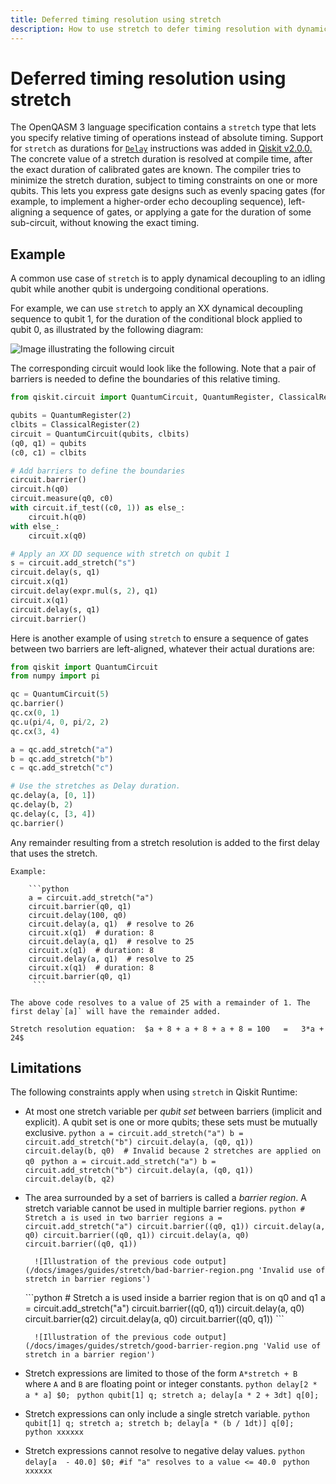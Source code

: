 ```yaml
---
title: Deferred timing resolution using stretch
description: How to use stretch to defer timing resolution with dynamic circuits
---
```


# Deferred timing resolution using stretch

The OpenQASM 3 language specification contains a `stretch` type that lets you specify relative timing of operations instead of absolute timing. Support for `stretch` as durations for [`Delay`](/docs/api/qiskit/circuit#qiskit.circuit.Delay) instructions was added in [Qiskit v2.0.0.](/docs/api/qiskit/release-notes/2.0#200) The concrete value of a stretch duration is resolved at compile time, after the exact duration of calibrated gates are known.  The compiler tries to minimize the stretch duration, subject to timing constraints on one or more qubits. This lets you express gate designs such as evenly spacing gates (for example, to implement a higher-order echo decoupling sequence), left-aligning a sequence of gates, or applying a gate for the duration of some sub-circuit, without knowing the exact timing.

## Example

A common use case of `stretch` is to apply dynamical decoupling to an idling qubit while another qubit is undergoing conditional operations.

For example, we can use `stretch` to apply an XX dynamical decoupling sequence to qubit 1, for the duration of the conditional block applied to qubit 0, as illustrated by the following diagram:

![Image illustrating the following circuit](/docs/images/guides/stretch/stretch.avif)

The corresponding circuit would look like the following. Note that a pair of barriers is needed to define the boundaries of this relative timing.

```python
from qiskit.circuit import QuantumCircuit, QuantumRegister, ClassicalRegister

qubits = QuantumRegister(2)
clbits = ClassicalRegister(2)
circuit = QuantumCircuit(qubits, clbits)
(q0, q1) = qubits
(c0, c1) = clbits

# Add barriers to define the boundaries
circuit.barrier()
circuit.h(q0)
circuit.measure(q0, c0)
with circuit.if_test((c0, 1)) as else_:
    circuit.h(q0)
with else_:
    circuit.x(q0)

# Apply an XX DD sequence with stretch on qubit 1
s = circuit.add_stretch("s")
circuit.delay(s, q1)
circuit.x(q1)
circuit.delay(expr.mul(s, 2), q1)
circuit.x(q1)
circuit.delay(s, q1)
circuit.barrier()
```

Here is another example of using `stretch` to ensure a sequence of gates between two barriers are left-aligned, whatever their actual durations are:
```python
from qiskit import QuantumCircuit
from numpy import pi

qc = QuantumCircuit(5)
qc.barrier()
qc.cx(0, 1)
qc.u(pi/4, 0, pi/2, 2)
qc.cx(3, 4)

a = qc.add_stretch("a")
b = qc.add_stretch("b")
c = qc.add_stretch("c")

# Use the stretches as Delay duration.
qc.delay(a, [0, 1])
qc.delay(b, 2)
qc.delay(c, [3, 4])
qc.barrier()
```

<Admonition type="note">
 Any remainder resulting from a stretch resolution is added to the first delay that uses the stretch.

    Example:

        ```python
        a = circuit.add_stretch("a")
        circuit.barrier(q0, q1)
        circuit.delay(100, q0)
        circuit.delay(a, q1)  # resolve to 26
        circuit.x(q1)  # duration: 8
        circuit.delay(a, q1)  # resolve to 25
        circuit.x(q1)  # duration: 8
        circuit.delay(a, q1)  # resolve to 25
        circuit.x(q1)  # duration: 8
        circuit.barrier(q0, q1)
         ```

    The above code resolves to a value of 25 with a remainder of 1. The first delay`[a]` will have the remainder added.

    Stretch resolution equation:  $a + 8 + a + 8 + a + 8 = 100   =   3*a + 24$
</Admonition>

## Limitations

The following constraints apply when using `stretch` in Qiskit Runtime:

- At most one stretch variable per _qubit set_ between barriers (implicit and explicit). A qubit set is one or more qubits; these sets must be mutually exclusive.
    <Tabs>
    <TabItem value="Invalid" label="Invalid">
        ```python
        a = circuit.add_stretch("a")
        b = circuit.add_stretch("b")
        circuit.delay(a, (q0, q1))
        circuit.delay(b, q0)  # Invalid because 2 stretches are applied on q0
        ```
     </TabItem>
     <TabItem value="Valid" label="Valid">
        ```python
        a = circuit.add_stretch("a")
        b = circuit.add_stretch("b")
        circuit.delay(a, (q0, q1))
        circuit.delay(b, q2)
        ```
     </TabItem>
    </Tabs>

- The area surrounded by a set of barriers is called a _barrier region_. A stretch variable cannot be used in multiple barrier regions.
    <Tabs>
         <TabItem value="Invalid" label="Invalid">
        ```python
        # Stretch a is used in two barrier regions
        a = circuit.add_stretch("a")
        circuit.barrier((q0, q1))
        circuit.delay(a, q0)
        circuit.barrier((q0, q1))
        circuit.delay(a, q0)
        circuit.barrier((q0, q1))
         ```

        ![Illustration of the previous code output](/docs/images/guides/stretch/bad-barrier-region.png 'Invalid use of stretch in barrier regions')

     </TabItem>
     <TabItem value="Valid" label="Valid">
        ```python
        # Stretch a is used inside a barrier region that is on q0 and q1
        a = circuit.add_stretch("a")
        circuit.barrier((q0, q1))
        circuit.delay(a, q0)
        circuit.barrier(q2)
        circuit.delay(a, q0)
        circuit.barrier((q0, q1))
        ```

        ![Illustration of the previous code output](/docs/images/guides/stretch/good-barrier-region.png 'Valid use of stretch in a barrier region')

     </TabItem>
    </Tabs>

- Stretch expressions are limited to those of the form `A*stretch + B` where `A` and `B` are floating point or integer constants.
    <Tabs>
         <TabItem value="Invalid" label="Invalid">
        ```python
        delay[2 * a * a] $0;
         ```
     </TabItem>
     <TabItem value="Valid" label="Valid">
        ```python
        qubit[1] q;
        stretch a;
        delay[a * 2 + 3dt] q[0];
        ```
     </TabItem>
    </Tabs>

- Stretch expressions can only include a single stretch variable.
    <Tabs>
        <TabItem value="Invalid" label="Invalid">
        ```python
        qubit[1] q;
        stretch a;
        stretch b;
        delay[a * (b / 1dt)] q[0];
         ```
     </TabItem>
         <TabItem value="Valid" label="Valid">
        ```python
        xxxxxx
        ```
     </TabItem>

    </Tabs>

- Stretch expressions cannot resolve to negative delay values.
    <Tabs>
         <TabItem value="Invalid" label="Invalid">
        ```python
        delay[a  - 40.0] $0; #if "a" resolves to a value <= 40.0
         ```
     </TabItem>
     <TabItem value="Valid" label="Valid">
        ```python
        xxxxxx
        ```
     </TabItem>
    </Tabs>


